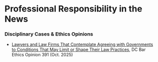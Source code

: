 # Professional Responsibility in the News {.unnumbered}

### Disciplinary Cases & Ethics Opinions {.unnumbered}

- [Lawyers and Law Firms That Contemplate Agreeing with Governments to Conditions That May Limit or Shape Their Law Practices](04-Appendix/DCEthicsOpinin391.pdf), DC Bar Ethics Opinion 391 (Oct. 2025)

